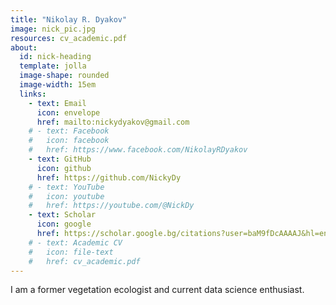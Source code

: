 ```yaml
---
title: "Nikolay R. Dyakov"
image: nick_pic.jpg
resources: cv_academic.pdf
about: 
  id: nick-heading
  template: jolla
  image-shape: rounded
  image-width: 15em
  links:
    - text: Email
      icon: envelope
      href: mailto:nickydyakov@gmail.com
    # - text: Facebook
    #   icon: facebook
    #   href: https://www.facebook.com/NikolayRDyakov
    - text: GitHub
      icon: github
      href: https://github.com/NickyDy
    # - text: YouTube
    #   icon: youtube
    #   href: https://youtube.com/@NickDy
    - text: Scholar
      icon: google
      href: https://scholar.google.bg/citations?user=baM9fDcAAAAJ&hl=en
    # - text: Academic CV
    #   icon: file-text
    #   href: cv_academic.pdf
---
```


:::{#nick-heading}

I am a former vegetation ecologist and current data science enthusiast.

:::